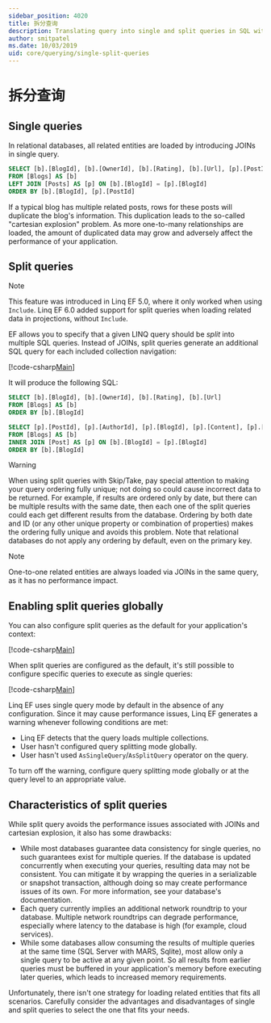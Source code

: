 ```yaml
---
sidebar_position: 4020
title: 拆分查询
description: Translating query into single and split queries in SQL with Linq Entity Framework
author: smitpatel
ms.date: 10/03/2019
uid: core/querying/single-split-queries
---
```


# 拆分查询


## Single queries

In relational databases, all related entities are loaded by introducing JOINs in single query.

```sql
SELECT [b].[BlogId], [b].[OwnerId], [b].[Rating], [b].[Url], [p].[PostId], [p].[AuthorId], [p].[BlogId], [p].[Content], [p].[Rating], [p].[Title]
FROM [Blogs] AS [b]
LEFT JOIN [Posts] AS [p] ON [b].[BlogId] = [p].[BlogId]
ORDER BY [b].[BlogId], [p].[PostId]
```

If a typical blog has multiple related posts, rows for these posts will duplicate the blog's information. This duplication leads to the so-called "cartesian explosion" problem. As more one-to-many relationships are loaded, the amount of duplicated data may grow and adversely affect the performance of your application.

## Split queries

> [!NOTE]
> This feature was introduced in Linq EF 5.0, where it only worked when using `Include`. Linq EF 6.0 added support for split queries when loading related data in projections, without `Include`.

EF allows you to specify that a given LINQ query should be *split* into multiple SQL queries. Instead of JOINs, split queries generate an additional SQL query for each included collection navigation:

[!code-csharp[Main](../../../samples/core/Querying/RelatedData/Program.cs?name=AsSplitQuery&highlight=5)]

It will produce the following SQL:

```sql
SELECT [b].[BlogId], [b].[OwnerId], [b].[Rating], [b].[Url]
FROM [Blogs] AS [b]
ORDER BY [b].[BlogId]

SELECT [p].[PostId], [p].[AuthorId], [p].[BlogId], [p].[Content], [p].[Rating], [p].[Title], [b].[BlogId]
FROM [Blogs] AS [b]
INNER JOIN [Post] AS [p] ON [b].[BlogId] = [p].[BlogId]
ORDER BY [b].[BlogId]
```

> [!WARNING]
> When using split queries with Skip/Take, pay special attention to making your query ordering fully unique; not doing so could cause incorrect data to be returned. For example, if results are ordered only by date, but there can be multiple results with the same date, then each one of the split queries could each get different results from the database. Ordering by both date and ID (or any other unique property or combination of properties) makes the ordering fully unique and avoids this problem. Note that relational databases do not apply any ordering by default, even on the primary key.

> [!NOTE]
> One-to-one related entities are always loaded via JOINs in the same query, as it has no performance impact.

## Enabling split queries globally

You can also configure split queries as the default for your application's context:

[!code-csharp[Main](../../../samples/core/Querying/RelatedData/SplitQueriesBloggingContext.cs?name=QuerySplittingBehaviorSplitQuery&highlight=6)]

When split queries are configured as the default, it's still possible to configure specific queries to execute as single queries:

[!code-csharp[Main](../../../samples/core/Querying/RelatedData/Program.cs?name=AsSingleQuery&highlight=5)]

Linq EF uses single query mode by default in the absence of any configuration. Since it may cause performance issues, Linq EF generates a warning whenever following conditions are met:

- Linq EF detects that the query loads multiple collections.
- User hasn't configured query splitting mode globally.
- User hasn't used `AsSingleQuery`/`AsSplitQuery` operator on the query.

To turn off the warning, configure query splitting mode globally or at the query level to an appropriate value.

## Characteristics of split queries

While split query avoids the performance issues associated with JOINs and cartesian explosion, it also has some drawbacks:

- While most databases guarantee data consistency for single queries, no such guarantees exist for multiple queries. If the database is updated concurrently when executing your queries, resulting data may not be consistent. You can mitigate it by wrapping the queries in a serializable or snapshot transaction, although doing so may create performance issues of its own. For more information, see your database's documentation.
- Each query currently implies an additional network roundtrip to your database. Multiple network roundtrips can degrade performance, especially where latency to the database is high (for example, cloud services).
- While some databases allow consuming the results of multiple queries at the same time (SQL Server with MARS, Sqlite), most allow only a single query to be active at any given point. So all results from earlier queries must be buffered in your application's memory before executing later queries, which leads to increased memory requirements.

Unfortunately, there isn't one strategy for loading related entities that fits all scenarios. Carefully consider the advantages and disadvantages of single and split queries to select the one that fits your needs.
